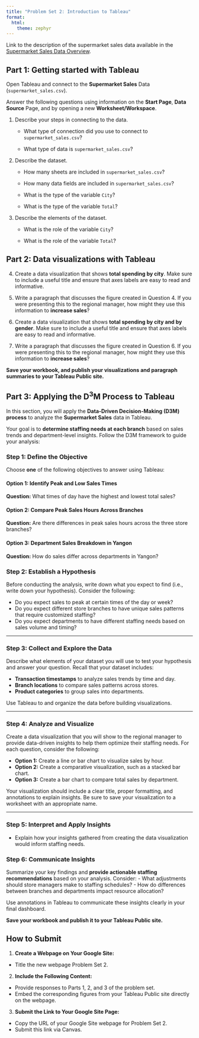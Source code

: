 ```yaml
---
title: "Problem Set 2: Introduction to Tableau"
format: 
  html:
    theme: zephyr
---
```


Link to the description of the supermarket sales data available in the [Supermarket Sales Data Overview](https://csu-arec-330.github.io/materials/unit_00/inputs/supermarketdata_describe.html).

## Part 1: Getting started with Tableau

Open Tableau and connect to the **Supermarket Sales** Data (`supermarket_sales.csv`).

Answer the following questions using information on the **Start Page**, **Data Source** Page, and by opening a new **Worksheet/Workspace**.

1.  Describe your steps in connecting to the data.

    - What type of connection did you use to connect to `supermarket_sales.csv`? 
    
    - What type of data is `supermarket_sales.csv`? 

2.  Describe the dataset.

    - How many sheets are included in `supermarket_sales.csv`?

    - How many data fields are included in `supermarket_sales.csv`?

    - What is the type of the variable `City`?

    - What is the type of the variable `Total`?

3.  Describe the elements of the dataset.

    - What is the role of the variable `City`?

    - What is the role of the variable `Total`?

## Part 2: Data visualizations with Tableau

4.  Create a data visualization that shows **total spending by city**. Make sure to include a useful title and ensure that axes labels are easy to read and informative. 

5. Write a paragraph that discusses the figure created in Question 4. If you were presenting this to the regional manager, how might they use this information to **increase sales**?

6. Create a data visualization that shows **total spending by city and by gender**. Make sure to include a useful title and ensure that axes labels are easy to read and informative.  

7. Write a paragraph that discusses the figure created in Question 6. If you were presenting this to the regional manager, how might they use this information to **increase sales**?

**Save your workbook, and publish your visualizations and paragraph summaries to your Tableau Public site.**

## Part 3: Applying the D^3^M Process to Tableau

In this section, you will apply the **Data-Driven Decision-Making (D3M) process** to analyze the **Supermarket Sales** data in Tableau. 

Your goal is to **determine staffing needs at each branch** based on sales trends and department-level insights. Follow the D3M framework to guide your analysis:

### **Step 1: Define the Objective**

Choose **one** of the following objectives to answer using Tableau: 

#### **Option 1: Identify Peak and Low Sales Times**  
**Question:** What times of day have the highest and lowest total sales?  

#### **Option 2: Compare Peak Sales Hours Across Branches**  
**Question:** Are there differences in peak sales hours across the three store branches?  

#### **Option 3: Department Sales Breakdown in Yangon**  
**Question:** How do sales differ across departments in Yangon?  


### **Step 2: Establish a Hypothesis**

Before conducting the analysis, write down what you expect to find (i.e., write down your hypothesis). Consider the following:

- Do you expect sales to peak at certain times of the day or week?
- Do you expect different store branches to have unique sales patterns that require customized staffing?
- Do you expect departments to have different staffing needs based on sales volume and timing?

---

### **Step 3: Collect and Explore the Data**

Describe what elements of your dataset you will use to test your hypothesis and answer your question. Recall that your dataset includes:

- **Transaction timestamps** to analyze sales trends by time and day.
- **Branch locations** to compare sales patterns across stores.
- **Product categories** to group sales into departments.

Use Tableau to and organize the data before building visualizations.

---

### **Step 4: Analyze and Visualize**

Create a data visualization that you will show to the regional manager to provide data-driven insights to help them optimize their staffing needs. For each question, consider the following:

- **Option 1:** Create a line or bar chart to visualize sales by hour.
- **Option 2:** Create a comparative visualization, such as a stacked bar chart.
- **Option 3:** Create a bar chart to compare total sales by department.

Your visualization should include a clear title, proper formatting, and annotations to explain insights. Be sure to save your visualization to a worksheet with an appropriate name.


---

### **Step 5: Interpret and Apply Insights**
- Explain how your insights gathered from creating the data visualization would inform staffing needs.  


### **Step 6: Communicate Insights**
Summarize your key findings and **provide actionable staffing recommendations** based on your analysis. Consider:
- What adjustments should store managers make to staffing schedules?
- How do differences between branches and departments impact resource allocation?

Use annotations in Tableau to communicate these insights clearly in your final dashboard.

**Save your workbook and publish it to your Tableau Public site.** 

## How to Submit

1. **Create a Webpage on Your Google Site:**

- Title the new webpage Problem Set 2.

2. **Include the Following Content:**

- Provide responses to Parts 1, 2, and 3 of the problem set.
- Embed the corresponding figures from your Tableau Public site directly on the webpage.

3. **Submit the Link to Your Google Site Page:**

- Copy the URL of your Google Site webpage for Problem Set 2.
- Submit this link via Canvas.